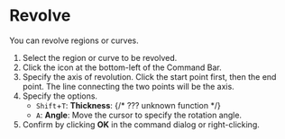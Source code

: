 
# Revolve

You can revolve regions or curves.

<KinouGaiyou shortcut="" command="Revolve" button="" />

1. Select the region or curve to be revolved.
2. Click the icon at the bottom-left of the Command Bar.
3. Specify the axis of revolution. Click the start point first, then the end point. The line connecting the two points will be the axis.
4. Specify the options.
   - `Shift`+`T`: **Thickness**: {/* ??? unknown function */}
   - `A`: **Angle**: Move the cursor to specify the rotation angle.
5. Confirm by clicking **OK** in the command dialog or right-clicking.
